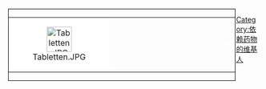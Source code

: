 <div style="float:left; border:solid 1px #000; margin:1px; ">
{|cellspacing="0" style="width:238px; height:45px; background:grey;"
|style="width:45px; background:white; text-align:center;"|[[File:Tabletten.JPG|50px]]
|style="font-size:10pt; padding:4pt; color:white; text-align:left;"|这位用户需要在一段时间内一直服用'''药物'''
|}</div><includeonly>[[Category:依赖药物的维基人]]</includeonly>